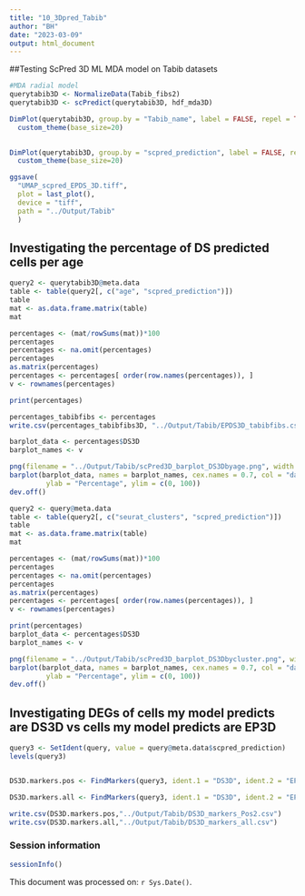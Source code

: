 ```yaml
---
title: "10_3Dpred_Tabib"
author: "BH"
date: "2023-03-09"
output: html_document
---
```


##Testing ScPred 3D ML MDA model on Tabib datasets
```r
#MDA radial model
querytabib3D <- NormalizeData(Tabib_fibs2)
querytabib3D <- scPredict(querytabib3D, hdf_mda3D)

DimPlot(querytabib3D, group.by = "Tabib_name", label = FALSE, repel = TRUE, label.size=2, seed=123) +
  custom_theme(base_size=20)
        

DimPlot(querytabib3D, group.by = "scpred_prediction", label = FALSE, repel = TRUE, seed=123, cols = c("darkblue", "deeppink3", "antiquewhite4")) +
  custom_theme(base_size=20)

ggsave(
  "UMAP_scpred_EPDS_3D.tiff",
  plot = last_plot(),
  device = "tiff",
  path = "../Output/Tabib"
  )
```

## Investigating the percentage of DS predicted cells per age

```r
query2 <- querytabib3D@meta.data
table <- table(query2[, c("age", "scpred_prediction")])
table
mat <- as.data.frame.matrix(table)
mat

percentages <- (mat/rowSums(mat))*100
percentages
percentages <- na.omit(percentages)
percentages
as.matrix(percentages)
percentages <- percentages[ order(row.names(percentages)), ]
v <- rownames(percentages)

print(percentages)

percentages_tabibfibs <- percentages
write.csv(percentages_tabibfibs3D, "../Output/Tabib/EPDS3D_tabibfibs.csv")

barplot_data <- percentages$DS3D
barplot_names <- v

png(filename = "../Output/Tabib/scPred3D_barplot_DS3Dbyage.png", width = 800, height = 600)  # Set appropriate width and height
barplot(barplot_data, names = barplot_names, cex.names = 0.7, col = "darkblue", main = "Percentage of predicted deeply senescent cells", xlab="Age",
         ylab = "Percentage", ylim = c(0, 100))
dev.off() 
```


```r
query2 <- query@meta.data
table <- table(query2[, c("seurat_clusters", "scpred_prediction")])
table
mat <- as.data.frame.matrix(table)
mat

percentages <- (mat/rowSums(mat))*100
percentages
percentages <- na.omit(percentages)
percentages
as.matrix(percentages)
percentages <- percentages[ order(row.names(percentages)), ]
v <- rownames(percentages)

print(percentages)
barplot_data <- percentages$DS3D
barplot_names <- v

png(filename = "../Output/Tabib/scPred3D_barplot_DS3Dbycluster.png", width = 800, height = 600)  # Set appropriate width and height
barplot(barplot_data, names = barplot_names, cex.names = 0.7, col = "darkblue", main = "Percentage of predicted deeply senescent cells", xlab="Cluster",
         ylab = "Percentage", ylim = c(0, 100))
dev.off() 
```
## Investigating DEGs of cells my model predicts are DS3D vs cells my model predicts are EP3D

```r
query3 <- SetIdent(query, value = query@meta.data$scpred_prediction)
levels(query3)


DS3D.markers.pos <- FindMarkers(query3, ident.1 = "DS3D", ident.2 = "EP3D", only.pos = TRUE, min.pct=0.25)

DS3D.markers.all <- FindMarkers(query3, ident.1 = "DS3D", ident.2 = "EP3D", only.pos = FALSE, min.pct=0.25)

write.csv(DS3D.markers.pos,"../Output/Tabib/DS3D_markers_Pos2.csv")
write.csv(DS3D.markers.all,"../Output/Tabib/DS3D_markers_all.csv")

```

### Session information
```r
sessionInfo()
```

This document was processed on: `r Sys.Date()`.
